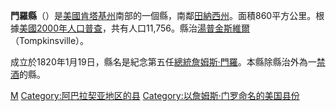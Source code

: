 {{Otheruses|門羅縣|subject=美國肯塔基州的一個縣|other=同名的縣}}
{{Infobox U.S. County
| county = 門羅縣
| state = 肯塔基州
| en county = Monroe County
| en state = Kentucky
| seal = 
| founded year = 1820
| founded date = 
| seat wl = Tompkinsville
| largest city wl = 
| area mi = 332
| area km = 860
| area land mi = 331
| area land km = 857
| area water mi = 1
| area water km = 3
| area percentage = 0.39%
| census yr = 2000
| pop = 11,756
| density mi = 14
| density km = 36
| time zone = 北美中部时区
| UTC offset = -6
| DST offset = -5
| footnotes = 
| web = monroecounty.virtualave.net
| named for = [[詹姆斯·门罗|詹姆斯·门罗]]
}}
'''門羅縣'''（{{lang-en|Monroe County}}）是[[美國|美國]][[肯塔基州|肯塔基州]]南部的一個縣，南鄰[[田納西州|田納西州]]。面積860平方公里。根據[[美國2000年人口普查|美國2000年人口普查]]，共有人口11,756。縣治[[湯普金斯維爾_(肯塔基州)|湯普金斯維爾]]（Tompkinsville）。

成立於1820年1月19日，縣名是紀念第五任[[美國總統|總統]][[詹姆斯·門羅|詹姆斯·門羅]]。本縣除縣治外為一[[禁酒|禁酒]]的縣。
{{Authority control}}
[[Category:肯塔基州行政区划|M]]
[[Category:阿巴拉契亚地区的县|Category:阿巴拉契亚地区的县]]
[[Category:以詹姆斯·门罗命名的美国县份|Category:以詹姆斯·门罗命名的美国县份]]